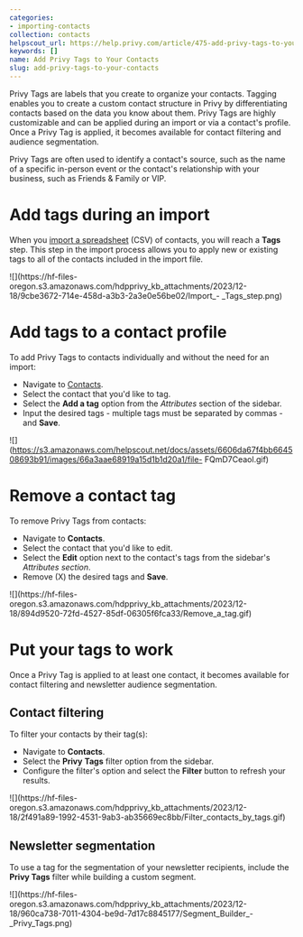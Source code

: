 ```yaml
---
categories:
- importing-contacts
collection: contacts
helpscout_url: https://help.privy.com/article/475-add-privy-tags-to-your-contacts
keywords: []
name: Add Privy Tags to Your Contacts
slug: add-privy-tags-to-your-contacts
---
```

Privy Tags are labels that you create to organize your contacts. Tagging
enables you to create a custom contact structure in Privy by differentiating
contacts based on the data you know about them. Privy Tags are highly
customizable and can be applied during an import or via a contact's profile.
Once a Privy Tag is applied, it becomes available for contact filtering and
audience segmentation.

Privy Tags are often used to identify a contact's source, such as the name of
a specific in-person event or the contact's relationship with your business,
such as Friends & Family or VIP.

# Add tags during an import

When you [import a
spreadsheet](https://s3.amazonaws.com/privy.com/support/example_privy_import.csv)
(CSV) of contacts, you will reach a **Tags** step. This step in the import
process allows you to apply new or existing tags to all of the contacts
included in the import file.

![](https://hf-files-
oregon.s3.amazonaws.com/hdpprivy_kb_attachments/2023/12-18/9cbe3672-714e-458d-a3b3-2a3e0e56be02/Import_-
_Tags_step.png)

# Add tags to a contact profile

To add Privy Tags to contacts individually and without the need for an import:

  * Navigate to [Contacts](https://dashboard.privy.com/contacts). 
  * Select the contact that you'd like to tag. 
  * Select the **Add a tag** option from the _Attributes_ section of the sidebar. 
  * Input the desired tags - multiple tags must be separated by commas - and **Save**. 

![](https://s3.amazonaws.com/helpscout.net/docs/assets/6606da67f4bb664508693b91/images/66a3aae68919a15d1b1d20a1/file-
FQmD7Ceaol.gif)

# Remove a contact tag

To remove Privy Tags from contacts:

  * Navigate to **Contacts**. 
  * Select the contact that you'd like to edit.
  * Select the **Edit** option next to the contact's tags from the sidebar's _Attributes section_. 
  * Remove (X) the desired tags and **Save**. 

![](https://hf-files-
oregon.s3.amazonaws.com/hdpprivy_kb_attachments/2023/12-18/894d9520-72fd-4527-85df-06305f6fca33/Remove_a_tag.gif)

# Put your tags to work

Once a Privy Tag is applied to at least one contact, it becomes available for
contact filtering and newsletter audience segmentation.

## Contact filtering

To filter your contacts by their tag(s):

  * Navigate to **Contacts**. 
  * Select the **Privy** **Tags** filter option from the sidebar.
  * Configure the filter's option and select the **Filter** button to refresh your results. 

![](https://hf-files-
oregon.s3.amazonaws.com/hdpprivy_kb_attachments/2023/12-18/2f491a89-1992-4531-9ab3-ab35669ec8bb/Filter_contacts_by_tags.gif)

## Newsletter segmentation

To use a tag for the segmentation of your newsletter recipients, include the
**Privy Tags** filter while building a custom segment.

![](https://hf-files-
oregon.s3.amazonaws.com/hdpprivy_kb_attachments/2023/12-18/960ca738-7011-4304-be9d-7d17c8845177/Segment_Builder_-
_Privy_Tags.png)

